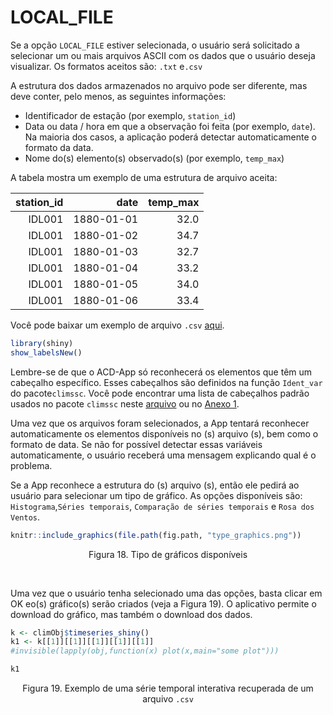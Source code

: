 <a name="local_file"></a>

# LOCAL_FILE
Se a opção `LOCAL_FILE` estiver selecionada, o usuário será solicitado a selecionar um ou mais arquivos ASCII com os dados que o usuário deseja visualizar. Os formatos aceitos são: `.txt` e` .csv`

A estrutura dos dados armazenados no arquivo pode ser diferente, mas deve conter, pelo menos, as seguintes informações:

* Identificador de estação (por exemplo, `station_id`)
* Data ou data / hora em que a observação foi feita (por exemplo, `date`). Na maioria dos casos, a aplicação poderá detectar automaticamente o formato da data.
* Nome do(s) elemento(s) observado(s) (por exemplo, `temp_max`)

A tabela mostra um exemplo de uma estrutura de arquivo aceita:

| station_id  | date       |     temp_max|
|------------:|-----------:|------------:|
|       IDL001|  1880-01-01|         32.0|
|       IDL001|  1880-01-02|         34.7|
|       IDL001|  1880-01-03|         32.7|
|       IDL001|  1880-01-04|         33.2|
|       IDL001|  1880-01-05|         34.0|
|       IDL001|  1880-01-06|         33.4|

Você pode baixar um exemplo de arquivo `.csv` [aqui](../examples/localFile.csv). 

```r
library(shiny)
show_labelsNew()
```

Lembre-se de que o ACD-App só reconhecerá os elementos que têm um cabeçalho específico. Esses cabeçalhos são definidos na função
`Ident_var` do pacote` climssc`. Você pode encontrar uma lista de cabeçalhos padrão usados no pacote `climssc` neste [arquivo](../examples/default_labels.csv) ou no [Anexo 1](#annex1).

Uma vez que os arquivos foram selecionados, a App tentará reconhecer automaticamente os elementos disponíveis no (s) arquivo (s), bem como o formato de data. Se não for possível detectar essas variáveis automaticamente, o usuário receberá uma mensagem explicando qual é o problema.

Se a App reconhece a estrutura do (s) arquivo (s), então ele pedirá ao usuário para selecionar um tipo de gráfico. As opções disponíveis são:
`Histograma`,`Séries temporais`, `Comparação de séries temporais` e `Rosa dos Ventos`.

```r
knitr::include_graphics(file.path(fig.path, "type_graphics.png"))
```
<center>Figura 18. Tipo de gráficos disponíveis</center><br>

Uma vez que o usuário tenha selecionado uma das opções, basta clicar em OK eo(s) gráfico(s) serão criados (veja a Figura 19). O aplicativo permite o download do gráfico, mas também o download dos dados.

```r
k <- climObj$timeseries_shiny()
k1 <- k[[1]][[1]][[1]][[1]][[1]]
#invisible(lapply(obj,function(x) plot(x,main="some plot")))
```

```r
k1
```
<center>Figura 19. Exemplo de uma série temporal interativa recuperada de um arquivo `.csv`</center><br>